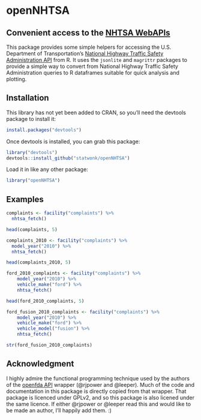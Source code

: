 # openNHTSA
## Convenient access to the [NHTSA WebAPIs](http://www.nhtsa.gov/webapi/Default.aspx?Recalls/API/83)

This package provides some simple helpers for accessing the U.S. Department of Transportation's [National Highway Traffic Safety Administration API](http://www.nhtsa.gov/webapi/Default.aspx?Recalls/API/83)
from R.  It uses the `jsonlite` and `magrittr` packages to provide a simple way to convert from National Highway Traffic Safety Administration queries to R dataframes suitable for quick analysis and plotting.

## Installation

This library has not yet been added to CRAN, so you'll need the devtools
package to install it:

```R
install.packages("devtools")
````

Once devtools is installed, you can grab this package:

```R
library("devtools")
devtools::install_github("statwonk/openNHTSA")
```

Load it in like any other package:

```r
library("openNHTSA")
```

## Examples

```r
complaints <- facility("complaints") %>%
  nhtsa_fetch()

head(complaints, 5)
```

```r
complaints_2010 <- facility("complaints") %>%
  model_year("2010") %>%
  nhtsa_fetch()

head(complaints_2010, 5)
```

```r
ford_2010_complaints <- facility("complaints") %>%
    model_year("2010") %>%
    vehicle_make("ford") %>%
    nhtsa_fetch()

head(ford_2010_complaints, 5)
```


```r
ford_fusion_2010_complaints <- facility("complaints") %>%
    model_year("2010") %>%
    vehicle_make("ford") %>%
    vehicle_model("fusion") %>%
    nhtsa_fetch()

str(ford_fusion_2010_complaints)
```

## Acknowledgment
I highly admire the functional programming technique used by the authors of the [openfda API](https://github.com/rOpenHealth/openfda) wrapper (@rjpower and @leeper). Much of the code and documentation in this package is directly copied from that wrapper. That package is licenced under GPLv2, and so this package is also licened under the same licence. If either @rjpower or @leeper read this and would like to be made an author, I'll happily add them. :)
